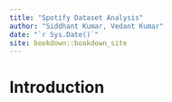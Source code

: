 ```yaml
--- 
title: "Spotify Dataset Analysis"
author: "Siddhant Kumar, Vedant Kumar"
date: "`r Sys.Date()`"
site: bookdown::bookdown_site
---
```


# Introduction

